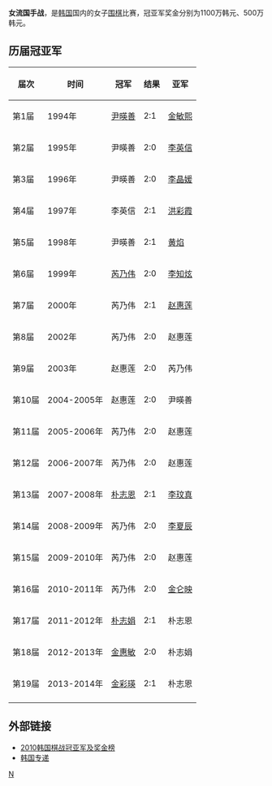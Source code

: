 '''女流国手战'''，是[[韩国|韩国]]国内的女子[[围棋|围棋]]比赛，冠亚军奖金分别为1100万韩元、500万韩元。

== 历届冠亚军 ==
{|  class="wikitable"
!届次||时间||冠军||结果||亚军
|-
|第1届
|1994年
|[[尹暎善|尹暎善]]
|2:1
|[[金敏熙|金敏熙]]
|-
|第2届
|1995年
|尹暎善
|2:0
|[[李英信|李英信]]
|-
|第3届
|1996年
|尹暎善
|2:0
|[[李晶媛|李晶媛]]
|-
|第4届
|1997年
|李英信
|2:1
|[[洪彩霞|洪彩霞]]
|-
|第5届
|1998年
|尹暎善
|2:1
|[[黄焰|黄焰]]
|-
|第6届
|1999年
|[[芮乃伟|芮乃伟]]
|2:0
|[[李知炫|李知炫]]
|-
|第7届
|2000年
|芮乃伟
|2:1
|[[赵惠莲|赵惠莲]]
|-
|第8届
|2002年
|芮乃伟
|2:0
|赵惠莲
|-
|第9届
|2003年
|赵惠莲
|2:0
|芮乃伟
|-
|第10届
|2004-2005年
|赵惠莲
|2:0
|尹暎善
|-
|第11届
|2005-2006年
|芮乃伟
|2:0
|赵惠莲
|-
|第12届
|2006-2007年
|芮乃伟
|2:0
|赵惠莲
|-
|第13届
|2007-2008年
|[[朴志恩|朴志恩]]
|2:1
|[[李玟真|李玟真]]
|-
|第14届
|2008-2009年
|芮乃伟
|2:0
|[[李夏辰|李夏辰]]
|-
|第15届
|2009-2010年
|芮乃伟
|2:0
|赵惠莲
|-
|第16届
|2010-2011年
|芮乃伟
|2:0
|[[金仑映|金仑映]]
|-
|第17届
|2011-2012年
|[[朴志娟|朴志娟]]
|2:1
|朴志恩
|-
|第18届
|2012-2013年
|[[金惠敏_(棋手)|金惠敏]]
|2:0
|朴志娟
|-
|第19届
|2013-2014年
|[[金彩瑛|金彩瑛]] 
|2:1
|朴志恩
|-
|}

== 外部链接 ==
*[https://web.archive.org/web/20101231083501/http://weiqi.sports.tom.com/2010-12-28/002S/10099484.html 2010韩国棋战冠亚军及奖金榜]
*[http://weiqi.sports.tom.com/zhuantinew/11.html 韩国专递] {{Wayback|url=http://weiqi.sports.tom.com/zhuantinew/11.html |date=20110629025530 }}

{{韓國圍棋比賽}}

[[Category:韩国围棋比赛|N]]